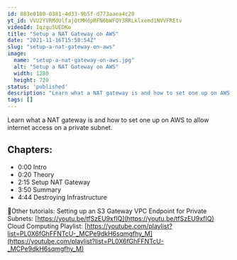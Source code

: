 ```yaml
---
id: 883e0180-0381-4d33-9b5f-d773aaea4c20
yt_id: VVU2YVRMdUlfajQtMHdpRFN6bWFQY3RRLklxemd1NVVFREtv
videoId: Iqzgu5UEDKo
title: "Setup a NAT Gateway on AWS"
date: "2021-11-16T15:50:54Z"
slug: "setup-a-nat-gateway-on-aws"
image: 
  name: "setup-a-nat-gateway-on-aws.jpg"
  alt: "Setup a NAT Gateway on AWS"
  width: 1280
  height: 720
status: 'published'
description: "Learn what a NAT gateway is and how to set one up on AWS to allow internet access on a private subnet."
tags: []
---
```


Learn what a NAT gateway is and how to set one up on AWS to allow internet access on a private subnet.

## Chapters:

* 0:00​ Intro
* 0:20 Theory
* 2:15 Setup NAT Gateway
* 3:50 Summary
* 4:44 Destroying Infrastructure

🔗Other tutorials:
Setting up an S3 Gateway VPC Endpoint for Private Subnets: [https://youtu.be/tfSzEU9xfIQ](https://youtu.be/tfSzEU9xfIQ)
Cloud Computing Playlist: [https://youtube.com/playlist?list=PL0X6fGhFFNTcU-_MCPe9dkH6sqmgfhy_M](https://youtube.com/playlist?list=PL0X6fGhFFNTcU-_MCPe9dkH6sqmgfhy_M)


